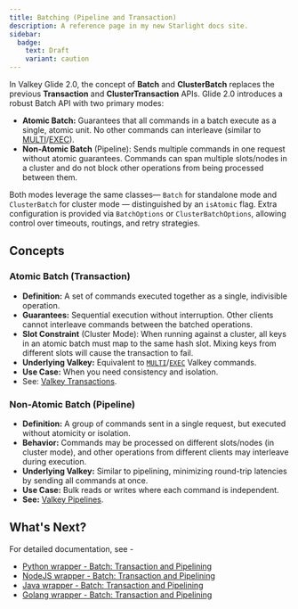 ```yaml
---
title: Batching (Pipeline and Transaction)
description: A reference page in my new Starlight docs site.
sidebar:
  badge:
    text: Draft
    variant: caution
---
```


In Valkey Glide 2.0, the concept of **Batch** and **ClusterBatch** replaces the previous **Transaction** and **ClusterTransaction** APIs. Glide 2.0 introduces a robust Batch API with two primary modes:

* **Atomic Batch:** Guarantees that all commands in a batch execute as a single, atomic unit. No other commands can interleave (similar to [MULTI](https://valkey.io/commands/multi/)/[EXEC](https://valkey.io/commands/exec/)).
* **Non-Atomic Batch** (Pipeline): Sends multiple commands in one request without atomic guarantees. Commands can span multiple slots/nodes in a cluster and do not block other operations from being processed between them.

Both modes leverage the same classes— `Batch` for standalone mode and `ClusterBatch` for cluster mode — distinguished by an `isAtomic` flag. Extra configuration is provided via `BatchOptions` or `ClusterBatchOptions`, allowing control over timeouts, routings, and retry strategies.

## Concepts
###  **Atomic Batch (Transaction)**

* **Definition:** A set of commands executed together as a single, indivisible operation.
* **Guarantees:** Sequential execution without interruption. Other clients cannot interleave commands between the batched operations.
* **Slot Constraint** (Cluster Mode): When running against a cluster, all keys in an atomic batch must map to the same hash slot. Mixing keys from different slots will cause the transaction to fail.
* **Underlying Valkey:** Equivalent to [`MULTI`](https://valkey.io/commands/multi/)/[`EXEC`](https://valkey.io/commands/exec/) Valkey commands.
* **Use Case:** When you need consistency and isolation.
* See: [Valkey Transactions](https://valkey.io/topics/transactions/).

### **Non-Atomic Batch (Pipeline)**

* **Definition:** A group of commands sent in a single request, but executed without atomicity or isolation.
* **Behavior:** Commands may be processed on different slots/nodes (in cluster mode), and other operations from different clients may interleave during execution.
* **Underlying Valkey:** Similar to pipelining, minimizing round-trip latencies by sending all commands at once.
* **Use Case:** Bulk reads or writes where each command is independent.
* **See:** [Valkey Pipelines](https://valkey.io/topics/pipelining/).

## What's Next?
For detailed documentation, see - 
* [Python wrapper - Batch: Transaction and Pipelining](https://github.com/valkey-io/valkey-glide/wiki/Python-wrapper#batch-transaction-and-pipelining-glide-20)
* [NodeJS wrapper - Batch: Transaction and Pipelining](https://github.com/valkey-io/valkey-glide/wiki/NodeJS-wrapper#batch-transaction-and-pipelining-glide-20)
* [Java wrapper - Batch: Transaction and Pipelining](https://github.com/valkey-io/valkey-glide/wiki/Java-wrapper#batch-transaction-and-pipelining-glide-20)
* [Golang wrapper - Batch: Transaction and Pipelining](https://github.com/valkey-io/valkey-glide/wiki/Golang-wrapper#batch-transaction-and-pipelining-glide-20)
